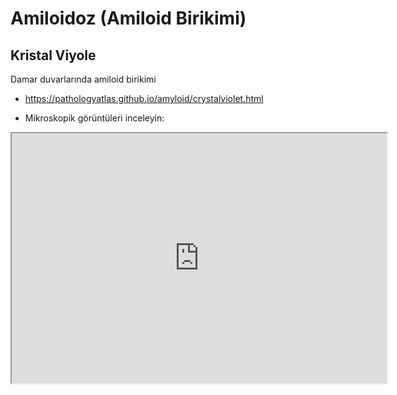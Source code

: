 # Amiloidoz (Amiloid Birikimi)

## Kristal Viyole

Damar duvarlarında amiloid birikimi

-   <https://pathologyatlas.github.io/amyloid/crystalviolet.html>

-   Mikroskopik görüntüleri inceleyin:

<iframe src="https://pathologyatlas.github.io/amyloid/crystalviolet.html" width="600px" height="400px">

</iframe>
